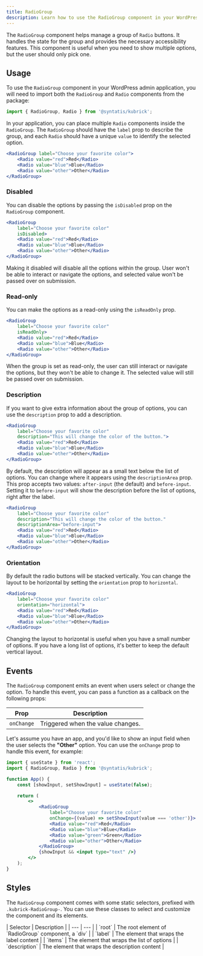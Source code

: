 ```yaml
---
title: RadioGroup
description: Learn how to use the RadioGroup component in your WordPress admin application.
---
```



The `RadioGroup` component helps manage a group of `Radio` buttons. It handles the state for the group and provides the necessary accessibility features. This component is useful when you need to show multiple options, but the user should only pick one.

## Usage

To use the `RadioGroup` component in your WordPress admin application, you will need to import both the `RadioGroup` and `Radio` components from the package:

```jsx
import { RadioGroup, Radio } from '@syntatis/kubrick';
```

In your application, you can place multiple `Radio` components inside the `RadioGroup`. The `RadioGroup` should have the `label` prop to describe the group, and each `Radio` should have a unique `value` to identify the selected option.

```jsx
<RadioGroup label="Choose your favorite color">
	<Radio value="red">Red</Radio>
	<Radio value="blue">Blue</Radio>
	<Radio value="other">Other</Radio>
</RadioGroup>
```

### Disabled

You can disable the options by passing the `isDisabled` prop on the `RadioGroup` component.

```jsx {3} collapse={5-6}
<RadioGroup
	label="Choose your favorite color"
	isDisabled>
	<Radio value="red">Red</Radio>
	<Radio value="blue">Blue</Radio>
	<Radio value="other">Other</Radio>
</RadioGroup>
```

Making it disabled will disable all the options within the group. User won't be able to interact or navigate the options, and selected value won't be passed over on submission.

### Read-only

You can make the options as a read-only using the `isReadOnly` prop.

```jsx {3} collapse={5-6}
<RadioGroup
	label="Choose your favorite color"
	isReadOnly>
	<Radio value="red">Red</Radio>
	<Radio value="blue">Blue</Radio>
	<Radio value="other">Other</Radio>
</RadioGroup>
```

When the group is set as read-only, the user can still interact or navigate the options, but they won't be able to change it. The selected value will still be passed over on submission.

### Description

If you want to give extra information about the group of options, you can use the `description` prop to add a description.

```jsx {3} collapse={5-6}
<RadioGroup
	label="Choose your favorite color"
	description="This will change the color of the button.">
	<Radio value="red">Red</Radio>
	<Radio value="blue">Blue</Radio>
	<Radio value="other">Other</Radio>
</RadioGroup>
```

By default, the description will appear as a small text below the list of options. You can change where it appears using the `descriptionArea` prop. This prop accepts two values: `after-input` (the default) and `before-input`. Setting it to `before-input` will show the description before the list of options, right after the label.

```jsx {4} collapse={6-7}
<RadioGroup
	label="Choose your favorite color"
	description="This will change the color of the button."
	descriptionArea="before-input">
	<Radio value="red">Red</Radio>
	<Radio value="blue">Blue</Radio>
	<Radio value="other">Other</Radio>
</RadioGroup>
```

### Orientation

By default the radio buttons will be stacked vertically. You can change the layout to be horizontal by setting the `orientation` prop to `horizontal`.

```jsx {3}
<RadioGroup
	label="Choose your favorite color"
	orientation="horizontal">
	<Radio value="red">Red</Radio>
	<Radio value="blue">Blue</Radio>
	<Radio value="other">Other</Radio>
</RadioGroup>
```

<Aside type="tip">
Changing the layout to horizontal is useful when you have a small number of options. If you have a long list of options, it's better to keep the default vertical layout.
</Aside>

## Events

The `RadioGroup` component emits an event when users select or change the option. To handle this event, you can pass a function as a callback on the following props:

| Prop | Description |
| --- | --- |
| `onChange` | Triggered when the value changes. |

Let's assume you have an app, and you'd like to show an input field when the user selects the **"Other"** option. You can use the `onChange` prop to handle this event, for example:

```jsx {11} collapse={12-13}
import { useState } from 'react';
import { RadioGroup, Radio } from '@syntatis/kubrick';

function App() {
	const [showInput, setShowInput] = useState(false);

	return (
		<>
			<RadioGroup
				label="Choose your favorite color"
				onChange={(value) => setShowInput(value === 'other')}>
				<Radio value="red">Red</Radio>
				<Radio value="blue">Blue</Radio>
				<Radio value="green">Green</Radio>
				<Radio value="other">Other</Radio>
			</RadioGroup>
			{showInput && <input type="text" />}
		</>
	);
}
```

## Styles

The `RadioGroup` component comes with some static selectors, prefixed with `.kubrick-RadioGroup-`. You can use these classes to select and customize the component and its elements.

<div className="table-classes">
| Selector | Description |
| --- | --- |
| `root` | The root element of `RadioGroup` component, a `div` |
| `label` | The element that wraps the label content |
| `items` | The element that wraps the list of options |
| `description` | The element that wraps the description content |
</div>
